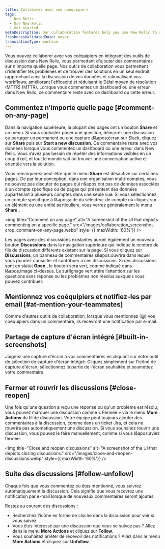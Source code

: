 ```yaml
---
title: Collaborez avec vos coéquipiers
tags:
  - New Relic
  - Use New Relic
  - Get started
metaDescription: Our collaboration features help you use New Relic to solve problems together.
freshnessValidatedDate: never
translationType: machine
---
```


Vous pouvez collaborer avec vos coéquipiers en intégrant des outils de discussion dans New Relic, vous permettant d&apos;ajouter des commentaires sur n&apos;importe quelle page. Nos outils de collaboration vous permettent d&apos;identifier les problèmes et de trouver des solutions en un seul endroit, rapprochant ainsi la discussion de vos données et rationalisant vos workflows, améliorant l&apos;efficacité et réduisant le Délai moyen de résolution (MTTR) (MTTR). Lorsque vous commentez un dashboard ou une erreur dans New Relic, ce commentaire reste avec ce dashboard ou cette erreur.

## Commentez n&apos;importe quelle page [#comment-on-any-page]

Dans la navigation supérieure, la plupart des pages ont un bouton <DNT>**Share**</DNT> et un menu. Si vous souhaitez poser une question, démarrer une discussion ou partager un permanent ou une capture d&amp;apos;écran sur Slack, cliquez sur <DNT>**Share**</DNT> puis sur <DNT>**Start a new discussion**</DNT>. Ce commentaire reste avec vos données lorsque vous commentez un dashboard ou une erreur dans New Relic. Vous n’avez pas besoin de répéter des informations visibles en un coup d’œil, et tout le monde sait où trouver une conversation active et orientée vers la solution.

Vous remarquerez peut-être que le menu <DNT>**Share**</DNT> est désactivé sur certaines pages. De par leur conception, dans une organisation multi-comptes, vous ne pouvez pas discuter de pages qui n&amp;apos;ont pas de données associées à un compte spécifique ou de pages qui présentent des données appartenant à plusieurs comptes dans une seule vue. Si vous sélectionnez un compte spécifique à l&amp;apos;aide du sélecteur de compte ou cliquez sur un élément ou une entité particulière, vous verrez généralement le menu <DNT>**Share**</DNT> .

<img title="Comment on any page" alt="A screenshot of the UI that depicts commenting on a specific page." src="/images/collaboration_screenshot-crop_comment-on-any-page.webp" style={{ maxWidth: '60%'}} />

Les pages avec des discussions existantes auront également un nouveau bouton <DNT>**Discussions**</DNT> dans la navigation supérieure qui indique le nombre de fils de discussion différents existant sur la page. Si vous cliquez sur <DNT>**Discussions**</DNT>, un panneau de commentaires s&amp;apos;ouvrira dans lequel vous pourrez consulter et contribuer à ces discussions. Si des discussions sont en statut <DNT>**Open**</DNT> , le bouton sera vert, comme indiqué dans l&amp;apos;image ci-dessus. Le surlignage vert attire l’attention sur les questions sans réponse ou les problèmes non résolus auxquels vous pouvez contribuer.

## Mentionnez vos coéquipiers et notifiez-les par email [#at-mention-your-teammates]

Comme d&apos;autres outils de collaboration, lorsque vous mentionnez (@) vos coéquipiers dans un commentaire, ils recevront une notification par e-mail.

## Partage de capture d&apos;écran intégré [#built-in-screenshots]

Joignez une capture d&apos;écran à vos commentaires en cliquant sur notre outil de sélection de capture d&apos;écran intégré. Cliquez simplement sur l&apos;icône de capture d&apos;écran, sélectionnez la partie de l&apos;écran souhaitée et soumettez votre commentaire.

## Fermer et rouvrir les discussions [#close-reopen]

Une fois qu&apos;une question a reçu une réponse ou qu&apos;un problème est résolu, vous pouvez marquer une discussion comme « Fermée » via le menu <DNT>**More Actions**</DNT> du fil de discussion. Votre équipe peut toujours ajouter des commentaires à la discussion, comme dans un ticket Jira, et cela ne rouvrira pas automatiquement une discussion. Si vous souhaitez rouvrir une discussion, vous pouvez le faire manuellement, comme si vous l&amp;apos;aviez fermée.

<img title="Close and reopen discussions" alt="A screenshot of the UI that depicts closing discussions." src="/images/close-and-reopen-discussions.webp" style={{ maxWidth: '60%'}} />

## Suite des discussions [#follow-unfollow]

Chaque fois que vous commentez ou êtes mentionné, vous suivrez automatiquement la discussion. Cela signifie que vous recevrez une notification par e-mail lorsque de nouveaux commentaires seront ajoutés.

Restez au courant des discussions :

* Recherchez l&apos;icône en forme de cloche dans la discussion pour voir si vous suivez.
* Vous êtes intéressé par une discussion que vous ne suivez pas ? Allez dans le menu <DNT>**More Actions**</DNT> et cliquez sur <DNT>**Follow**</DNT>.
* Vous souhaitez arrêter de recevoir des notifications ? Allez dans le menu <DNT>**More Actions**</DNT> et cliquez sur <DNT>**Unfollow**</DNT>.